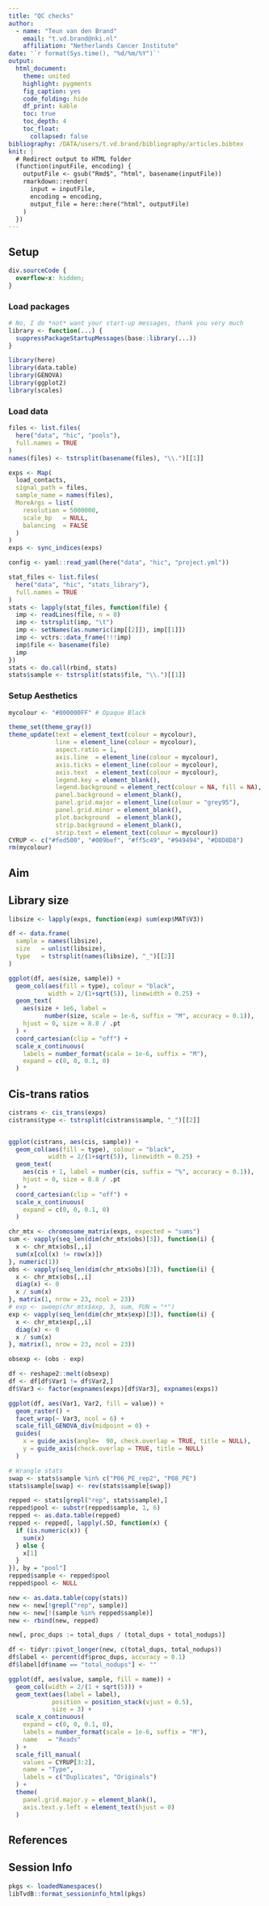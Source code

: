 ```yaml
---
title: "QC checks"
author: 
  - name: "Teun van den Brand"
    email: "t.vd.brand@nki.nl"
    affiliation: "Netherlands Cancer Institute"
date: '`r format(Sys.time(), "%d/%m/%Y")`'
output: 
  html_document:
    theme: united
    highlight: pygments
    fig_caption: yes
    code_folding: hide
    df_print: kable
    toc: true
    toc_depth: 4
    toc_float:
      collapsed: false
bibliography: /DATA/users/t.vd.brand/bibliography/articles.bibtex
knit: |
  # Redirect output to HTML folder
  (function(inputFile, encoding) {
    outputFile <- gsub("Rmd$", "html", basename(inputFile))
    rmarkdown::render(
      input = inputFile,
      encoding = encoding,
      output_file = here::here("html", outputFile)
    )
  })
---
```


## Setup {.tabset}

<!-- little HTML script to do indentation of the table of contents -->
<script>
    $(document).ready(function() {
      $items = $('div#TOC li');
      $items.each(function(idx) {
        num_ul = $(this).parentsUntil('#TOC').length;
        $(this).css({'text-indent': num_ul * 10, 'padding-left': 0});
      });

    });
</script>

```css
div.sourceCode {
  overflow-x: hidden;
}
```

### Load packages

```r
# No, I do *not* want your start-up messages, thank you very much
library <- function(...) {
  suppressPackageStartupMessages(base::library(...))
}
```


```r
library(here)
library(data.table)
library(GENOVA)
library(ggplot2)
library(scales)
```

### Load data

```r
files <- list.files(
  here("data", "hic", "pools"),
  full.names = TRUE
)
names(files) <- tstrsplit(basename(files), "\\.")[[1]]

exps <- Map(
  load_contacts,
  signal_path = files,
  sample_name = names(files),
  MoreArgs = list(
    resolution = 5000000,
    scale_bp   = NULL,
    balancing  = FALSE
  )
)
exps <- sync_indices(exps)

config <- yaml::read_yaml(here("data", "hic", "project.yml"))

stat_files <- list.files(
  here("data", "hic", "stats_library"),
  full.names = TRUE
)
stats <- lapply(stat_files, function(file) {
  imp <- readLines(file, n = 8)
  imp <- tstrsplit(imp, "\t")
  imp <- setNames(as.numeric(imp[[2]]), imp[[1]])
  imp <- vctrs::data_frame(!!!imp)
  imp$file <- basename(file)
  imp
})
stats <- do.call(rbind, stats)
stats$sample <- tstrsplit(stats$file, "\\.")[[1]]
```

### Setup Aesthetics

```r
mycolour <- "#000000FF" # Opaque Black

theme_set(theme_gray())
theme_update(text = element_text(colour = mycolour),
             line = element_line(colour = mycolour),
             aspect.ratio = 1,
             axis.line  = element_line(colour = mycolour),
             axis.ticks = element_line(colour = mycolour),
             axis.text  = element_text(colour = mycolour),
             legend.key = element_blank(),
             legend.background = element_rect(colour = NA, fill = NA),
             panel.background = element_blank(),
             panel.grid.major = element_line(colour = "grey95"),
             panel.grid.minor = element_blank(),
             plot.background  = element_blank(),
             strip.background = element_blank(),
             strip.text = element_text(colour = mycolour))
CYRUP <- c("#fed500", "#009bef", "#ff5c49", "#949494", "#D8D8D8")
rm(mycolour)
```

## Aim

## Library size

```r
libsize <- lapply(exps, function(exp) sum(exp$MAT$V3))

df <- data.frame(
  sample = names(libsize),
  size   = unlist(libsize),
  type   = tstrsplit(names(libsize), "_")[[2]]
)

ggplot(df, aes(size, sample)) +
  geom_col(aes(fill = type), colour = "black", 
           width = 2/(1+sqrt(5)), linewidth = 0.25) +
  geom_text(
    aes(size + 1e6, label = 
          number(size, scale = 1e-6, suffix = "M", accuracy = 0.1)),
    hjust = 0, size = 8.8 / .pt
  ) +
  coord_cartesian(clip = "off") +
  scale_x_continuous(
    labels = number_format(scale = 1e-6, suffix = "M"),
    expand = c(0, 0, 0.1, 0)
  )
```

## Cis-trans ratios

```r
cistrans <- cis_trans(exps)
cistrans$type <- tstrsplit(cistrans$sample, "_")[[2]]


ggplot(cistrans, aes(cis, sample)) +
  geom_col(aes(fill = type), colour = "black", 
           width = 2/(1+sqrt(5)), linewidth = 0.25) +
  geom_text(
    aes(cis + 1, label = number(cis, suffix = "%", accuracy = 0.1)),
    hjust = 0, size = 8.8 / .pt
  ) +
  coord_cartesian(clip = "off") +
  scale_x_continuous(
    expand = c(0, 0, 0.1, 0)
  )
```

```r
chr_mtx <- chromosome_matrix(exps, expected = "sums")
sum <- vapply(seq_len(dim(chr_mtx$obs)[3]), function(i) {
  x <- chr_mtx$obs[,,i]
  sum(x[col(x) != row(x)])
}, numeric(1))
obs <- vapply(seq_len(dim(chr_mtx$obs)[3]), function(i) {
  x <- chr_mtx$obs[,,i]
  diag(x) <- 0
  x / sum(x)
}, matrix(1, nrow = 23, ncol = 23))
# exp <- sweep(chr_mtx$exp, 3, sum, FUN = "*")
exp <- vapply(seq_len(dim(chr_mtx$exp)[3]), function(i) {
  x <- chr_mtx$exp[,,i]
  diag(x) <- 0
  x / sum(x)
}, matrix(1, nrow = 23, ncol = 23))

obsexp <- (obs - exp)

df <- reshape2::melt(obsexp)
df <- df[df$Var1 != df$Var2,]
df$Var3 <- factor(expnames(exps)[df$Var3], expnames(exps))

ggplot(df, aes(Var1, Var2, fill = value)) +
  geom_raster() +
  facet_wrap(~ Var3, ncol = 6) +
  scale_fill_GENOVA_div(midpoint = 0) +
  guides(
    x = guide_axis(angle=  90, check.overlap = TRUE, title = NULL),
    y = guide_axis(check.overlap = TRUE, title = NULL)
  )
```

```r
# Wrangle stats
swap <- stats$sample %in% c("P06_PE_rep2", "P08_PE")
stats$sample[swap] <- rev(stats$sample[swap])

repped <- stats[grepl("rep", stats$sample),]
repped$pool <- substr(repped$sample, 1, 6)
repped <- as.data.table(repped)
repped <- repped[, lapply(.SD, function(x) {
  if (is.numeric(x)) {
    sum(x)
  } else {
    x[1]
  }
}), by = "pool"]
repped$sample <- repped$pool
repped$pool <- NULL

new <- as.data.table(copy(stats))
new <- new[!grepl("rep", sample)]
new <- new[!(sample %in% repped$sample)]
new <- rbind(new, repped)

new[, proc_dups := total_dups / (total_dups + total_nodups)]

df <- tidyr::pivot_longer(new, c(total_dups, total_nodups))
df$label <- percent(df$proc_dups, accuracy = 0.1)
df$label[df$name == "total_nodups"] <- ""

ggplot(df, aes(value, sample, fill = name)) +
  geom_col(width = 2/(1 + sqrt(5))) +
  geom_text(aes(label = label),
            position = position_stack(vjust = 0.5),
            size = 3) +
  scale_x_continuous(
    expand = c(0, 0, 0.1, 0),
    labels = number_format(scale = 1e-6, suffix = "M"),
    name   = "Reads"
  ) +
  scale_fill_manual(
    values = CYRUP[3:2],
    name = "Type",
    labels = c("Duplicates", "Originals")
  ) +
  theme(
    panel.grid.major.y = element_blank(),
    axis.text.y.left = element_text(hjust = 0)
  )
```

## References

<div id="refs"></div>

## Session Info

```r
pkgs <- loadedNamespaces()
libTvdB::format_sessioninfo_html(pkgs)
```

